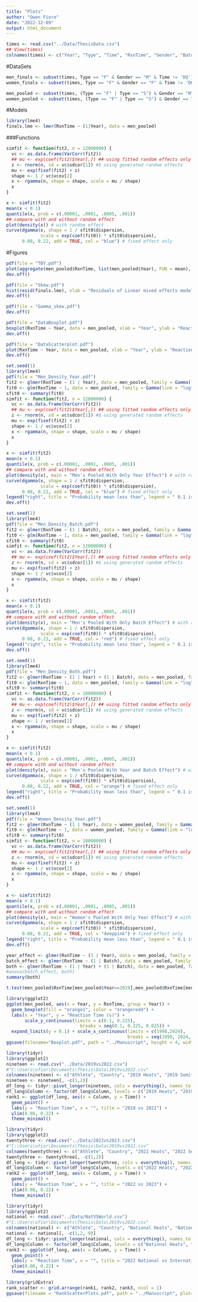```yaml
---
title: "Plots"
author: "Owen Fiore"
date: "2022-12-09"
output: html_document
---
```


```r
times <- read.csv("../Data/ThesisData.csv")
## View(times)
colnames(times) <- c("Year", "Type", "Time", "RxnTime", "Gender", "Batch")
```

#DataSets
```r
men_finals <- subset(times, Type == "F" & Gender == "M" & Time != 'DQ') # & Year < 2022)
women_finals <- subset(times, Type == "F" & Gender == "F" & Time != 'DQ')

men_pooled <- subset(times, (Type == "F" | Type == "S") & Gender == "M" & Time != 'DQ')
women_pooled <- subset(times, (Type == "F" | Type == "S") & Gender == "F" & Time != 'DQ')
```

#Models
```r
library(lme4)
finals.lme <- lmer(RxnTime ~ (1|Year), data = men_pooled)
```

###Functions
```r
simfit <- function(fit2, n = 12000000) {
  vc <- as.data.frame(VarCorr(fit2))
  ## mu <- exp(coef(fit2)$Year[,]) ## using fitted random effects only
  z <- rnorm(n, sd = vc$sdcor[1]) #$ using generated random effects
  mu <- exp(fixef(fit2) + z)
  shape <- 1 / vc$vcov[2]
  x <- rgamma(n, shape = shape, scale = mu / shape)
  x
}

x <- simfit(fit2)
mean(x < 0.1)
quantile(x, prob = c(.00001, .0001, .0005, .001))
## compare with and without random effect
plot(density(x)) # with random effect
curve(dgamma(x, shape = 1 / sfit0$dispersion,
             scale = exp(coef(fit0)) * sfit0$dispersion),
      0.08, 0.22, add = TRUE, col = "blue") # fixed effect only
```

#Figures
```r
pdf(file = "TBY.pdf")
plot(aggregate(men_pooled$RxnTime, list(men_pooled$Year), FUN = mean), xlab = "Year", ylab = "Reaction time in seconds", main = "Mean Reaction Time By Year")
dev.off()
```

```r
pdf(file = "Skew.pdf")
hist(resid(finals.lme), xlab = "Residuals of Linear mixed effects model", main = "Right skew when plotting the residuals of the linear mixed effects model")
dev.off()
```
```r
pdf(file = "Gamma_skew.pdf")
dev.off()
```

```r
pdf(file = "DataBoxplot.pdf")
boxplot(RxnTime ~ Year, data = men_pooled, xlab = "Year", ylab = "Reaction Time in seconds", main = "Men's Semifinal and Final Reaction Time Boxplot Data")
dev.off()
```

```r
pdf(file = "DataScatterplot.pdf")
plot(RxnTime ~ Year, data = men_pooled, xlab = "Year", ylab = "Reaction Time in seconds", main = "Men's Semifinal and Final Reaction Time Scatterplot Data")
dev.off()
```

```r
set.seed(1)
library(lme4)
pdf(file = "Men_Density_Year.pdf")
fit2 <- glmer(RxnTime ~ (1 | Year), data = men_pooled, family = Gamma(link = "log"))
fit0 <- glm(RxnTime ~ 1, data = men_pooled, family = Gamma(link = "log"))
sfit0 <- summary(fit0)
simfit <- function(fit2, n = 12000000) {
  vc <- as.data.frame(VarCorr(fit2))
  ## mu <- exp(coef(fit2)$Year[,]) ## using fitted random effects only
  z <- rnorm(n, sd = vc$sdcor[1]) #$ using generated random effects
  mu <- exp(fixef(fit2) + z)
  shape <- 1 / vc$vcov[2]
  x <- rgamma(n, shape = shape, scale = mu / shape)
  x
}

x <- simfit(fit2)
mean(x < 0.1)
quantile(x, prob = c(.00001, .0001, .0005, .001))
## compare with and without random effect
plot(density(x), main = "Men's Pooled With Only Year Effect") # with random effect
curve(dgamma(x, shape = 1 / sfit0$dispersion,
             scale = exp(coef(fit0)) * sfit0$dispersion),
      0.08, 0.22, add = TRUE, col = "blue") # fixed effect only
legend("right", title = "Probability mean less than", legend = " 0.1 is 0.006847")
dev.off()
```


```r
set.seed(1)
library(lme4)
pdf(file = "Men_Density_Batch.pdf")
fit2 <- glmer(RxnTime ~ (1 | Batch), data = men_pooled, family = Gamma(link = "log"))
fit0 <- glm(RxnTime ~ 1, data = men_pooled, family = Gamma(link = "log"))
sfit0 <- summary(fit0)
simfit <- function(fit2, n = 12000000) {
  vc <- as.data.frame(VarCorr(fit2))
  ## mu <- exp(coef(fit2)$Year[,]) ## using fitted random effects only
  z <- rnorm(n, sd = vc$sdcor[1]) #$ using generated random effects
  mu <- exp(fixef(fit2) + z)
  shape <- 1 / vc$vcov[2]
  x <- rgamma(n, shape = shape, scale = mu / shape)
  x
}

x <- simfit(fit2)
mean(x < 0.1)
quantile(x, prob = c(.00001, .0001, .0005, .001))
## compare with and without random effect
plot(density(x), main = "Men's Pooled With Only Batch Effect") # with random effect
curve(dgamma(x, shape = 1 / sfit0$dispersion,
             scale = exp(coef(fit0)) * sfit0$dispersion),
      0.08, 0.22, add = TRUE, col = "red") # fixed effect only
legend("right", title = "Probability mean less than", legend = " 0.1 is 0.0066115")
dev.off()
```


```r
set.seed(1)
library(lme4)
pdf(file = "Men_Density_Both.pdf")
fit2 <- glmer(RxnTime ~ (1 | Year) + (1 | Batch), data = men_pooled, family = Gamma(link = "log"))
fit0 <- glm(RxnTime ~ 1, data = men_pooled, family = Gamma(link = "log"))
sfit0 <- summary(fit0)
simfit <- function(fit2, n = 10000000) {
  vc <- as.data.frame(VarCorr(fit2))
  ## mu <- exp(coef(fit2)$Year[,]) ## using fitted random effects only
  z <- rnorm(n, sd = vc$sdcor[1]) #$ using generated random effects
  mu <- exp(fixef(fit2) + z)
  shape <- 1 / vc$vcov[2]
  x <- rgamma(n, shape = shape, scale = mu / shape)
  x
}

x <- simfit(fit2)
mean(x < 0.1)
quantile(x, prob = c(.00001, .0001, .0005, .001))
## compare with and without random effect
plot(density(x), main = "Men's Pooled With Year and Batch Effect") # with random effect
curve(dgamma(x, shape = 1 / sfit0$dispersion,
             scale = exp(coef(fit0)) * sfit0$dispersion),
      0.08, 0.22, add = TRUE, col = "orange") # fixed effect only
legend("right", title = "Probability mean less than", legend = " 0.1 is 0")
dev.off()
```

```r
set.seed(1)
library(lme4)
pdf(file = "Women_Density_Year.pdf")
fit2 <- glmer(RxnTime ~ (1 | Year), data = women_pooled, family = Gamma(link = "log"))
fit0 <- glm(RxnTime ~ 1, data = women_pooled, family = Gamma(link = "log"))
sfit0 <- summary(fit0)
simfit <- function(fit2, n = 10000000) {
  vc <- as.data.frame(VarCorr(fit2))
  ## mu <- exp(coef(fit2)$Year[,]) ## using fitted random effects only
  z <- rnorm(n, sd = vc$sdcor[1]) #$ using generated random effects
  mu <- exp(fixef(fit2) + z)
  shape <- 1 / vc$vcov[2]
  x <- rgamma(n, shape = shape, scale = mu / shape)
  x
}

x <- simfit(fit2)
mean(x < 0.1)
quantile(x, prob = c(.00001, .0001, .0005, .001))
## compare with and without random effect
plot(density(x), main = "Women's Pooled With Only Year Effect") # with random effect
curve(dgamma(x, shape = 1 / sfit0$dispersion,
             scale = exp(coef(fit0)) * sfit0$dispersion),
      0.08, 0.22, add = TRUE, col = "deeppink") # fixed effect only
legend("right", title = "Probability mean less than", legend = " 0.1 is 0.0042296")
dev.off()
```


```r
year_effect <- glmer(RxnTime ~ (1 | Year), data = men_pooled, family = Gamma(link = "log"))
batch_effect <- glmer(RxnTime ~ (1 | Batch), data = men_pooled, family = Gamma(link = "log"))
both <- glmer(RxnTime ~ (1 | Year) + (1 | Batch), data = men_pooled, family = Gamma(link = "log"))
#anova(batch_effect, both)
summary(both)
```


```r
t.test(men_pooled$RxnTime[men_pooled$Year==2019],men_pooled$RxnTime[men_pooled$Year==2022])
```



```r
library(ggplot2)
ggplot(men_pooled, aes(x = Year, y = RxnTime, group = Year)) +
  geom_boxplot(fill = "orange1", color = "orangered4") +
  labs(x = "Year", y = "Reaction Time (s)") +
       scale_y_continuous(limits = c(0.1, 0.225),
                            breaks = seq(0.1, 0.225, 0.025)) +
  expand_limits(y = 0.1) + scale_x_continuous(limits = c(1998,2024),
                                              breaks = seq(1999, 2024, 2))
ggsave(filename="Boxplot.pdf", path = "../Manuscript", height = 4, width = 6)
```



```r
library(tidyr)
library(ggplot2)
nineteen <- read.csv("../Data/2019vs2022.csv")
#"C:\Users\ofior\Documents\Thesis\Data\2019vs2022.csv"
colnames(nineteen) <- c("Athlete", "Country", "2019 Heats", "2019 Semifinals", "2019 Finals", "2022 Heats", "2022 Semifinals", "2022 Finals")
nineteen <- nineteen[, -c(1,2)]
df_long <- tidyr::pivot_longer(nineteen, cols = everything(), names_to = "Column", values_to = "Time")
df_long$Column <- factor(df_long$Column, levels = c("2019 Heats", "2019 Semifinals", "2019 Finals", "2022 Heats", "2022 Semifinals", "2022 Finals"))
rank1 <- ggplot(df_long, aes(x = Column, y = Time)) +
  geom_point() +
  labs(y = "Reaction Time", x = "", title = "2019 vs 2022") +
  ylim(0.08, 0.22) +
  theme_minimal()
```

```r
library(tidyr)
library(ggplot2)
twentythree <- read.csv("../Data/2022vs2023.csv")
#"C:\Users\ofior\Documents\Thesis\Data\2019vs2022.csv"
colnames(twentythree) <- c("Athlete", "Country", "2022 Heats", "2022 Semifinals", "2022 Finals", "2023 Heats", "2023 Semifinals", "2023 Finals")
twentythree <- twentythree[, -c(1,2)]
df_long <- tidyr::pivot_longer(twentythree, cols = everything(), names_to = "Column", values_to = "Time")
df_long$Column <- factor(df_long$Column, levels = c("2022 Heats", "2022 Semifinals", "2022 Finals", "2023 Heats", "2023 Semifinals", "2023 Finals"))
rank2 <- ggplot(df_long, aes(x = Column, y = Time)) +
  geom_point() +
  labs(y = "Reaction Time", x = "", title = "2022 vs 2023") +
  ylim(0.08, 0.22) +
  theme_minimal()
```

```r
library(tidyr)
library(ggplot2)
national <- read.csv("../Data/NatVSWorld.csv")
#"C:\Users\ofior\Documents\Thesis\Data\2019vs2022.csv"
colnames(national) <- c("Athlete", "Country", "National Heats", "National Semifinals", "National Finals", "2023 Heats", "2023 Semifinals", "2023 Finals", "Data Source")
national <- national[, -c(1,2, 9)]
df_long <- tidyr::pivot_longer(national, cols = everything(), names_to = "Column", values_to = "Time")
df_long$Column <- factor(df_long$Column, levels = c("National Heats", "National Semifinals", "National Finals", "2022 Heats", "2022 Semifinals", "2022 Finals"))
rank3 <- ggplot(df_long, aes(x = Column, y = Time)) +
  geom_point() +
  labs(y = "Reaction Time", x = "", title = "2022 National vs International") +
  ylim(0.08, 0.22) +
  theme_minimal()
```

```r
library(gridExtra)
rank_scatter <- grid.arrange(rank1, rank2, rank3, ncol = 1)
ggsave(filename = "RankScatterPlots.pdf", path = "../Manuscript", plot=rank_scatter, height = 8, width = 6)
```


